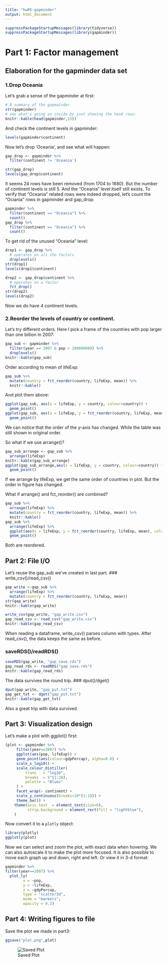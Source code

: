 ```yaml
---
title: "hw05-gapminder"
output: html_document
---
```


```r
suppressPackageStartupMessages(library(tidyverse))
suppressPackageStartupMessages(library(gapminder))
```
# Part 1: Factor management

## Elaboration for the gapminder data set
### 1.Drop Oceania
Let's grab a sense of the gapminder at first:
```r
# A summary of the gapmainder
str(gapminder)
# see what's going on inside by just showing the head rows:
knitr::kable(head(gapminder,15))
```

And check the continent levels in gapminder:
```r
levels(gapminder$continent)
```

Now let's drop 'Oceania', and see what will happen:
```r
gap_drop <- gapminder %>% 
  filter(continent != 'Oceania')
```

```r
str(gap_drop)
levels(gap_drop$continent)
```

It seems 24 rows have been removed (from 1704 to 1680). But the number of continent levels is still 5. And the "Oceania" level itself still exists. To verify that "Oceania" related rows were indeed dropped, let's count the "Ociania" rows in gapminder and gap_drop:
```r
gapminder %>% 
  filter(continent == "Oceania") %>% 
  count()
gap_drop %>% 
  filter(continent == "Oceania") %>% 
  count()
```

To get rid of the unused "Oceania" level:
```r
drop1 <- gap_drop %>% 
  # operates on all the factors
  droplevels()
str(drop1)
levels(drop1$continent)
```
```r
drop2 <- gap_drop$continent %>% 
  # operates on a factor
  fct_drop()
str(drop2)
levels(drop2)
```

Now we do have 4 continent levels.

### 2.Reorder the levels of country or continent.
Let's try different orders.
Here I pick a frame of the countries with pop larger than one billion in 2007:
```r
gap_sub <- gapminder %>% 
  filter(year == 2007 & pop > 100000000) %>% 
  droplevels()
knitr::kable(gap_sub)
```

Order according to mean of lifeExp:
```r
gap_sub %>% 
  mutate(country = fct_reorder(country, lifeExp, mean)) %>% 
  knitr::kable()
```


And plot them above:
```r
ggplot(gap_sub, aes(x = lifeExp, y = country, colour=country)) + 
  geom_point()
ggplot(gap_sub, aes(x = lifeExp, y = fct_reorder(country, lifeExp, mean),colour=country)) + 
  geom_point()
```

We can notice that the order of the y-axis has changed. While the table was still shown in original order.

So what if we use arrange()?
```r
gap_sub_arrange <- gap_sub %>%
  arrange(lifeExp)
knitr::kable(gap_sub_arrange)
ggplot(gap_sub_arrange,aes(x = lifeExp, y = country, colour=country)) +
  geom_point()
```

If we arrange by lifeExp, we get the same order of countries in plot. But the order in figure has changed.

What if arrange() and fct_reorder() are combined?
```r
gap_sub %>%
  arrange(lifeExp) %>% 
  mutate(country = fct_reorder(country, lifeExp, mean)) %>% 
  knitr::kable() 
gap_sub %>% 
  arrange(lifeExp) %>% 
  ggplot(aes(x = lifeExp, y = fct_reorder(country, lifeExp, mean), colour=country)) +
  geom_point()
```

Both are reordered.

## Part 2: File I/O
Let's reuse the gap_sub we've created in last part.
### write_csv()/read_csv()
```r
gap_write <-gap_sub %>%
  arrange(lifeExp) %>% 
  mutate(country = fct_reorder(country, lifeExp, mean)) 
str(gap_write)
knitr::kable(gap_write)

```
```r
write_csv(gap_write, "gap_write.csv")
gap_read_csv <- read_csv("gap_write.csv")
knitr::kable(gap_read_csv)
```

When reading a dataframe, write_csv() parses column with types. After read_csv(), the data keeps the same as before.

### saveRDS()/readRDS()
```r
saveRDS(gap_write, "gap_save.rds")
gap_read_rds <- readRDS("gap_save.rds")
knitr::kable(gap_read_rds)
```

The data  survives the round trip.
### dput()/dget()
```r
dput(gap_write, "gap_put.txt")
gap_get_txt <- dget("gap_put.txt")
knitr::kable(gap_get_txt)
```

Also a great trip with data survived.

## Part 3: Visualization design
Let's make a plot with ggplot() first:
```r
(plot <- gapminder %>% 
     filter(year==2007) %>% 
     ggplot(aes(pop, lifeExp)) +
     geom_point(aes(colour=gdpPercap), alpha=0.8) +
     scale_x_log10() +
     scale_colour_distiller(
         trans   = "log10",
         breaks  = 5^(1:20),
         palette = "Blues"
     ) +
     facet_wrap(~ continent) +
     scale_y_continuous(breaks=10*(1:10)) +
     theme_bw()) +
    theme(axis.text  = element_text(size=6),
          strip.background = element_rect(fill = "lightblue"),
    )
```

Now convert it to a `plotly` object:
```r
library(plotly)
ggplotly(plot)
```

Now we can select and zoom the plot, with exact data when hovering. We can also autoscale it to make the plot more focused. It is also possible to move each graph up and down, right and left.
Or view it in 3-d format:
```r
gapminder %>% 
filter(year==2007) %>% 
  plot_ly( 
        x = ~pop, 
        y = ~lifeExp, 
        z = ~gdpPercap,
        type = "scatter3d",
        mode = "markers",
        opacity = 0.2)
```

## Part 4: Writing figures to file

Save the plot we made in part3:
```r
ggsave("plot.png",plot)
```
![Saved Plot](plot.png) 

